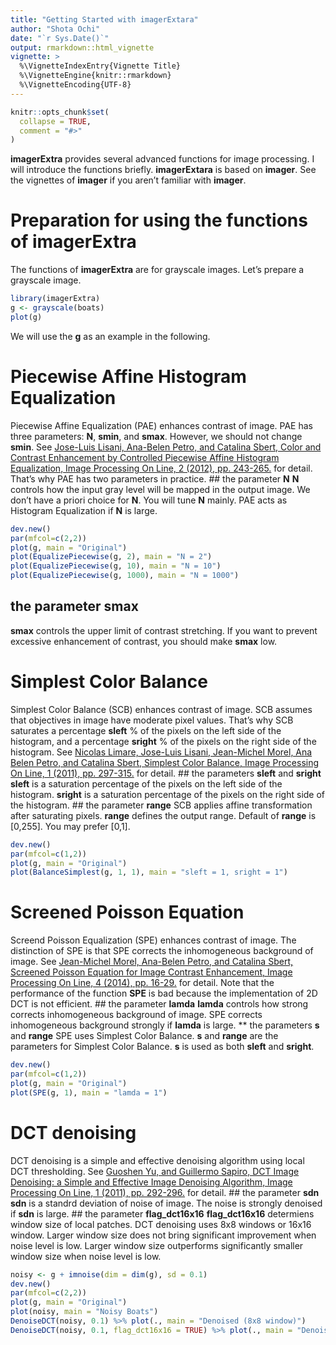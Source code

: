 ```yaml
---
title: "Getting Started with imagerExtara"
author: "Shota Ochi"
date: "`r Sys.Date()`"
output: rmarkdown::html_vignette
vignette: >
  %\VignetteIndexEntry{Vignette Title}
  %\VignetteEngine{knitr::rmarkdown}
  %\VignetteEncoding{UTF-8}
---
```


```r
knitr::opts_chunk$set(
  collapse = TRUE,
  comment = "#>"
)
```
**imagerExtra** provides several advanced functions for image processing.
I will introduce the functions briefly.
**imagerExtara** is based on **imager**.
See the vignettes of **imager** if you aren't familiar with **imager**.

# Preparation for using the functions of imagerExtra
The functions of **imagerExtra** are for grayscale images.
Let's prepare a grayscale image.

```r
library(imagerExtra)
g <- grayscale(boats)
plot(g)
```

We will use the **g** as an example in the following.

# Piecewise Affine Histogram Equalization

Piecewise Affine Equalization (PAE) enhances contrast of image.
PAE has three parameters: **N**, **smin**, and **smax**.
However, we should not change **smin**. See [Jose-Luis Lisani, Ana-Belen Petro, and Catalina Sbert, Color and Contrast Enhancement by Controlled Piecewise Affine Histogram Equalization, Image Processing On Line, 2 (2012), pp. 243-265.](https://doi.org/10.5201/ipol.2012.lps-pae) for detail.
That's why PAE has two parameters in practice.
## the parameter **N**
**N** controls how the input gray level will be mapped in the output image. 
We don't have a priori choice for **N**. You will tune **N** mainly.
PAE acts as Histogram Equalization if **N** is large.
```r
dev.new()
par(mfcol=c(2,2))
plot(g, main = "Original")
plot(EqualizePiecewise(g, 2), main = "N = 2")
plot(EqualizePiecewise(g, 10), main = "N = 10")
plot(EqualizePiecewise(g, 1000), main = "N = 1000")
```
## the parameter **smax**
**smax** controls the upper limit of contrast stretching.
If you want to prevent excessive enhancement of contrast, you should make **smax** low.

# Simplest Color Balance

Simplest Color Balance (SCB) enhances contrast of image.
SCB assumes that objectives in image have moderate pixel values.
That's why SCB saturates a percentage **sleft** % of the pixels on the left side of the histogram, and a percentage **sright** % of the pixels on the right side of the histogram.
See [Nicolas Limare, Jose-Luis Lisani, Jean-Michel Morel, Ana Belen Petro, and Catalina Sbert, Simplest Color Balance, Image Processing On Line, 1 (2011), pp. 297-315.](https://doi.org/10.5201/ipol.2011.llmps-scb) for detail.
## the parameters **sleft** and **sright**
**sleft** is a saturation percentage of the pixels on the left side of the histogram.
**sright** is a saturation percentage of the pixels on the right side of the histogram.
## the parameter **range**
SCB applies affine transformation after saturating pixels.
**range** defines the output range.
Default of **range** is [0,255]. You may prefer [0,1].
```r
dev.new()
par(mfcol=c(1,2))
plot(g, main = "Original")
plot(BalanceSimplest(g, 1, 1), main = "sleft = 1, sright = 1")
```

# Screened Poisson Equation
Screend Poisson Equalization (SPE) enhances contrast of image.
The distinction of SPE is that SPE corrects the inhomogeneous background of image.
See [Jean-Michel Morel, Ana-Belen Petro, and Catalina Sbert, Screened Poisson Equation for Image Contrast Enhancement, Image Processing On Line, 4 (2014), pp. 16-29.](https://doi.org/10.5201/ipol.2014.84) for detail.
Note that the performance of the function **SPE** is bad because the implementation of 2D DCT is not efficient.
## the parameter **lamda**
**lamda** controls how strong corrects inhomogeneous background of image.
SPE corrects inhomogeneous background strongly if **lamda** is large.
** the parameters **s** and **range**
SPE uses Simplest Color Balance. **s** and **range** are the parameters for Simplest Color Balance.
**s** is used as both **sleft** and **sright**.
```r
dev.new()
par(mfcol=c(1,2))
plot(g, main = "Original")
plot(SPE(g, 1), main = "lamda = 1")
```

# DCT denoising
DCT denoising is a simple and effective denoising algorithm using local DCT thresholding.
See [Guoshen Yu, and Guillermo Sapiro, DCT Image Denoising: a Simple and Effective Image Denoising Algorithm, Image Processing On Line, 1 (2011), pp. 292-296.](https://doi.org/10.5201/ipol.2011.ys-dct) for detail.
## the parameter **sdn**
**sdn** is a standrd deviation of noise of image.
The noise is strongly denoised if **sdn** is large.
## the parameter **flag_dct16x16**
**flag_dct16x16** determiens window size of local patches. DCT denoising uses 8x8 windows or 16x16 window.
Larger window size does not bring significant improvement when noise level is low.
Larger window size outperforms significantly smaller window size when noise level is low.
```r
noisy <- g + imnoise(dim = dim(g), sd = 0.1)
dev.new()
par(mfcol=c(2,2))
plot(g, main = "Original")
plot(noisy, main = "Noisy Boats")
DenoiseDCT(noisy, 0.1) %>% plot(., main = "Denoised (8x8 window)")
DenoiseDCT(noisy, 0.1, flag_dct16x16 = TRUE) %>% plot(., main = "Denoised (16x16 window)")
```